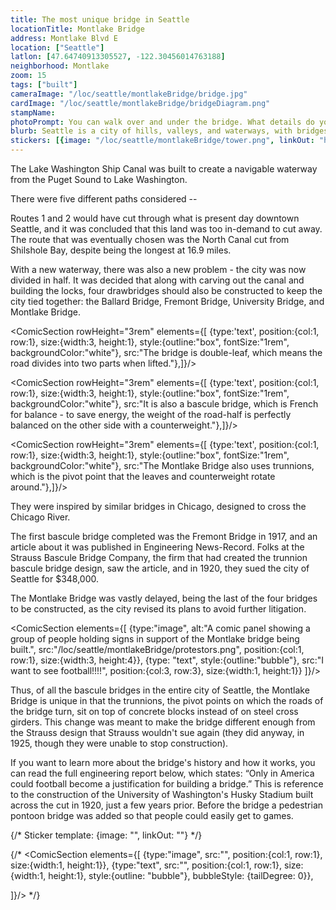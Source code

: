 ```yaml
---
title: The most unique bridge in Seattle
locationTitle: Montlake Bridge
address: Montlake Blvd E
location: ["Seattle"] 
latlon: [47.64740913305527, -122.30456014763188]
neighborhood: Montlake
zoom: 15
tags: ["built"]
cameraImage: "/loc/seattle/montlakeBridge/bridge.jpg"
cardImage: "/loc/seattle/montlakeBridge/bridgeDiagram.png"
stampName:
photoPrompt: You can walk over and under the bridge. What details do you notice? Can you spot the counterweights?
blurb: Seattle is a city of hills, valleys, and waterways, with bridges connecting people together. The Montlake Bridge is unique in its engineering, as its design was to prevent the city from getting sued.
stickers: [{image: "/loc/seattle/montlakeBridge/tower.png", linkOut: "https://www.loc.gov/resource/hhh.wa0441.sheet/?sp=3", title: "Diagram of Montlake Bridge control tower"},{image: "/loc/seattle/montlakeBridge/seattleMap.png", linkOut: "https://www.loc.gov/resource/hhh.wa0441.sheet/?sp=1", title: "Map of Montlake Bridge location"},{image: "/loc/seattle/montlakeBridge/montlakeBridge.png", linkOut: "https://www.loc.gov/resource/hhh.wa0441.sheet/?sp=1", title: "Title of engineering report"},{image: "/loc/seattle/montlakeBridge/bridgeDiagram.png", linkOut: "https://www.loc.gov/resource/hhh.wa0441.sheet/?sp=1", title: "Diagram of bridge from HAER report"}, {image: "/loc/seattle/montlakeBridge/protestors.png"}]
---
```


The Lake Washington Ship Canal was built to create a navigable waterway from the Puget Sound to Lake Washington. 

There were five different paths considered -- 

<LOCItem
    type="map"
    image="/loc/seattle/montlakeBridge/canalRoutes.png"
    linkOut="https://www.loc.gov/resource/gdcmassbookdig.historyadvantage00seat/?sp=33&q=seattle+canal&r=-0.288,0.48,1.732,1.187,0"
    caption="Map depicting the various proposed routes for the Lake Washington Ship Canal."/>

Routes 1 and 2 would have cut through what is present day downtown Seattle, and it was concluded that this land was too in-demand to cut away. The route that was eventually chosen was the North Canal cut from Shilshole Bay, despite being the longest at 16.9 miles.

With a new waterway, there was also a new problem - the city was now divided in half. It was decided that along with carving out the canal and building the locks, four drawbridges should also be constructed to keep the city tied together: the Ballard Bridge, Fremont Bridge, University Bridge, and Montlake Bridge.


<ComicSection rowHeight="3rem" elements={[
    {type:'text', position:{col:1, row:1}, size:{width:3, height:1}, style:{outline:"box", fontSize:"1rem", backgroundColor:"white"}, src:"The bridge is double-leaf, which means the road divides into two parts when lifted."},]}/>

<LOCItem
    type="pnp"
    image="/loc/seattle/montlakeBridge/doubleLeaf.png"
    linkOut="https://www.loc.gov/resource/hhh.wa0441.sheet/?sp=1&st=image"
    caption="Survey drawing showing the Montlake Bridge spanning Montlake Cut at State Route 513"
    alt="Reproduction of a survey drawing of the Montlake Bridge spanning Montlake Cut."/>
<ComicSection rowHeight="3rem" elements={[
    {type:'text', position:{col:1, row:1}, size:{width:3, height:1}, style:{outline:"box", fontSize:"1rem", backgroundColor:"white"}, src:"It is also a bascule bridge, which is French for balance - to save energy, the weight of the road-half is perfectly balanced on the other side with a counterweight."},]}/>

<LOCItem
    type="pnp"
    image="/loc/seattle/montlakeBridge/bascule.png"
    linkOut="https://www.loc.gov/resource/hhh.wa0441.sheet/?sp=3&st=image"
    caption="Survey drawing of Montlake Bridge with a close view of the bridge's bascule trusses."
    alt="Reproduction of a survey drawing of the Montlake Bridge spanning Montlake Cut with a close view of the bridge's trusses."/>

<ComicSection rowHeight="3rem" elements={[
    {type:'text', position:{col:1, row:1}, size:{width:3, height:1}, style:{outline:"box", fontSize:"1rem", backgroundColor:"white"}, src:"The Montlake Bridge also uses trunnions, which is the pivot point that the leaves and counterweight rotate around."},]}/>

<LOCItem
    type="pnp"
    image="/loc/seattle/montlakeBridge/trunnion.png"
    linkOut="https://www.loc.gov/resource/hhh.wa0441.sheet/?sp=2&st=image"
    caption="Survey drawing of Montlake Bridge with a close view of the bridge's trunnion bascule design."
    alt="Reproduction of a survey drawing of the Montlake Bridge. The drawing has a diagram that explains the various parts of the bridge's trunnion bascule design."/>

They were inspired by similar bridges in Chicago, designed to cross the Chicago River.

<LOCItem
    type="pnp"
    image="/loc/seattle/montlakeBridge/chicagoBridge.png"
    linkOut="https://www.loc.gov/resource/stereo.1s12313/"
    caption="Michigan Avenue Bridge over Chicago River."
    alt="Stereograph of bridge opening up for a boat to pass under"/>

The first bascule bridge completed was the Fremont Bridge in 1917, and an article about it was published in Engineering News-Record. Folks at the Strauss Bascule Bridge Company, the firm that had created the trunnion bascule bridge design, saw the article, and in 1920, they sued the city of Seattle for $348,000.

The Montlake Bridge was vastly delayed, being the last of the four bridges to be constructed, as the city revised its plans to avoid further litigation. 

<ComicSection elements={[
    {type:"image", alt:"A comic panel showing a group of people holding signs in support of the Montlake bridge being built.", src:"/loc/seattle/montlakeBridge/protestors.png", position:{col:1, row:1}, size:{width:3, height:4}},
    {type: "text", style:{outline:"bubble"}, src:"I want to see football!!!!", position:{col:3, row:3}, size:{width:1, height:1}}
]}/>


Thus, of all the bascule bridges in the entire city of Seattle, the Montlake Bridge is unique in that the trunnions, the pivot points on which the roads of the bridge turn, sit on top of concrete blocks instead of on steel cross girders. This change was meant to make the bridge different enough from the Strauss design that Strauss wouldn't sue again (they did anyway, in 1925, though they were unable to stop construction).

If you want to learn more about the bridge's history and how it works, you can read the full engineering report below, which states: “Only in America could football become a justification for building a bridge.” This is reference to the construction of the University of Washington's Husky Stadium built across the cut in 1920, just a few years prior. Before the bridge a pedestrian pontoon bridge was added so that people could easily get to games.

<BigLink link="https://tile.loc.gov/storage-services/master/pnp/habshaer/wa/wa0400/wa0441/data/wa0441data.pdf" thumbnail="/placeholderThumbnail.png" title="Montlake Bridge HAER Report"/>

{/* 
Sticker template: 
{image: "", linkOut: ""}
*/}

{/* <ComicSection elements={[
    {type:"image", src:"", position:{col:1, row:1}, size:{width:1, height:1}},
    {type:"text", src:"", position:{col:1, row:1}, size:{width:1, height:1}, style:{outline: "bubble"}, bubbleStyle: {tailDegree: 0}},

]}/>  */}
